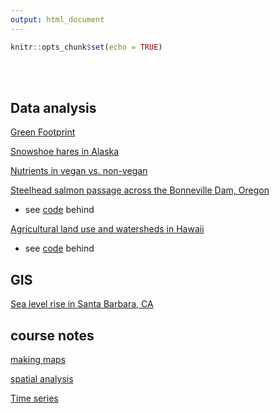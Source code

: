 ```yaml
---
output: html_document
---
```


```r
knitr::opts_chunk$set(echo = TRUE)
```


<br>
<br>

## Data analysis

[Green Footprint](https://ruoyuwang.shinyapps.io/GreenFootprint/)


[Snowshoe hares in Alaska](projects/snowshoe.html)

[Nutrients in vegan vs. non-vegan](projects/nutrient.html)

[Steelhead salmon passage across the Bonneville Dam, Oregon](projects/steelhead_salmon_migration.html)

- see [code](projects/steelhead_salmon_migration_code.html) behind

[Agricultural land use and watersheds in Hawaii](projects/map_hawaii.html)

- see [code](projects/map_hawaii_code.html) behind

## GIS

[Sea level rise in Santa Barbara, CA](projects/sb_sea_level_rise.pdf)



## course notes

[making maps](class_notes/mapping.html)

[spatial analysis](class_notes/spatial_analysis.html)

[Time series](class_notes/us-renewables.html)
